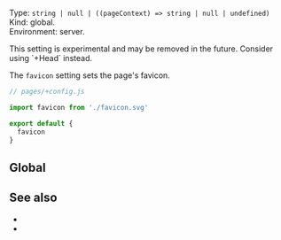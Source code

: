 
Type: `string | null | ((pageContext) => string | null | undefined)`  
Kind: global.  
Environment: server.

<ProvidedBy noCustomGuide />

<Warning>
  This setting is experimental and may be removed in the future. Consider <Link href="/Head">using `+Head`</Link> instead.
</Warning>

The `favicon` setting sets the page's favicon.

```js
// pages/+config.js

import favicon from './favicon.svg'

export default {
  favicon
}
```


## Global

<GlobalNote />


## See also

- <Link href="/head-tags" />
- <Link href="/settings#html-shell" doNotInferSectionTitle />
